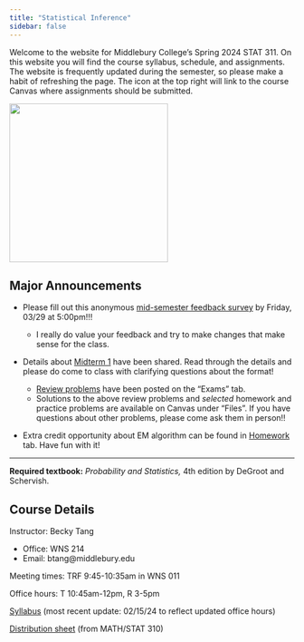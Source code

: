```yaml
---
title: "Statistical Inference"
sidebar: false
---
```


Welcome to the website for Middlebury College's Spring 2024 STAT 311. On this website you will find the course syllabus, schedule, and assignments. The website is frequently updated during the semester, so please make a habit of refreshing the page. The icon at the top right will link to the course Canvas where assignments should be submitted.

![](img/chi2.png){fig-align="center" width="280"}

## Major Announcements

-   Please fill out this anonymous [mid-semester feedback survey](https://forms.gle/8BanRuXAXiWmuD1n6) by Friday, 03/29 at 5:00pm!!!

    -   I really do value your feedback and try to make changes that make sense for the class.

-   Details about [Midterm 1](exam.qmd#sec-midterm1) have been shared. Read through the details and please do come to class with clarifying questions about the format!

    -   [Review problems](exam.qmd#sec-midterm1-review) have been posted on the "Exams" tab.
    -   Solutions to the above review problems and *selected* homework and practice problems are available on Canvas under "Files". If you have questions about other problems, please come ask them in person!!

-   Extra credit opportunity about EM algorithm can be found in [Homework](homework.qmd) tab. Have fun with it!

------------------------------------------------------------------------

**Required textbook:** *Probability and Statistics,* 4th edition by DeGroot and Schervish.

## Course Details

Instructor: Becky Tang

-   Office: WNS 214
-   Email: btang\@middlebury.edu

Meeting times: TRF 9:45-10:35am in WNS 011

Office hours: T 10:45am-12pm, R 3-5pm

[Syllabus](Stat311_Syllabus.pdf) (most recent update: 02/15/24 to reflect updated office hours)

[Distribution sheet](weeks/files/distributions_310.pdf) (from MATH/STAT 310)

## 
